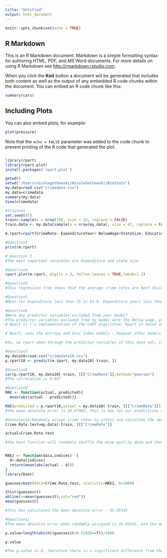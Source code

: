 ```yaml
---
title: "Untitled"
output: html_document
---
```


```r
knitr::opts_chunk$set(echo = TRUE)
```

## R Markdown

This is an R Markdown document. Markdown is a simple formatting syntax for authoring HTML, PDF, and MS Word documents. For more details on using R Markdown see <http://rmarkdown.rstudio.com>.

When you click the **Knit** button a document will be generated that includes both content as well as the output of any embedded R code chunks within the document. You can embed an R code chunk like this:

```r
summary(cars)
```

## Including Plots

You can also embed plots, for example:

```r
plot(pressure)
```

Note that the `echo = FALSE` parameter was added to the code chunk to prevent printing of the R code that generated the plot.
```r

```


```r
library(rpart)
library(rpart.plot)
install.packages('rpart.plot')

```


```r
getwd()
setwd("/Users/nicolegotkowski/NicoleGotkowski/BioStats")
my.data=read.csv("crimedata.csv")
my.data=crimedata
summary(my.data)
View(crimedata)
```

```r
#Trainset
set.seed(47)
train<-sample(x = nrow(14), size = 12, replace = FALSE)
train.data <- my.data[sample(x = nrow(my.data), size = 47, replace = FALSE),] 
```


```r
m.rpart=rpart(CrimeRate~ ExpenditureYear+ BelowWage+StateSize, Education+ MatureUnemployment+ YouthUnemployment, data = my.data)
```


```r
#Question3
print(m.rpart)
```
```r
# Question 3
#The most important varaibles are Expenditure and state size
```


```r
#Question4
rpart.plot(m.rpart, digits = 3, fallen.leaves = TRUE,tweak=1.3)
```

```r
#Question5
#This regresison tree shows that the average crime rates are best divided up/bets predicted by the expenditure year and the state size. 
```

```r
#Question5
#Mean for Expenditure less than 75 is 81.6. Expenditure years less than 75 and and a state size greater than 23 is 71.4, not less than 23 is 96.8. Mean for expenidture year not less than 75 is 119. Mean for an expenidture year not less than 75 with a state size less than 23 is 71.3, and greater than 23 is 96.8.
```

```r
#Question6
#Were any predictor variables excluded from your model?
#The predictor variables excluded from my model were the Below wage, youth unemployment, and mature unemployment. 
# Rpart is r's implementation of the CART algorithim. Rpart is based on the CART algorithim that splits the data continuosly until a predetermined criterion is recahed. The split is made based on the predictor variables that create the least amount of heterogenity - i.e., which predictor variables that can create a division/split in the data closest to a 50/50 split, and then goes further trying to create a 50/50 split using the CART algorithim. 

# Rpart, uses the entropy and Gini index models - however other models could be used. These rules partition the data int recutangularregions that correspond to a split. It split based on the based on the stage, and doesn't ocnsider further splits - i.e. the locally optimal decision. 

#So, as rpart when through the predictor variables of this data set, it tried to create the least amount of heterogeneity. Therefore, it found that the best way to divide the data was by the amount of expenditure. The data was able to be divided best by expenditure years less than and not less than 108, based on an algorithim, and then further with other predictor variables. Basically, rpart just tries to find the best 50/50 splits of teh overall data, then based on the data in those splits, tries to divided it 50/50 again. 
```

```r
#Question7
my.data10=read.csv("crimedata10.csv")
p.rpart10 <- predict(m.rpart, my.data10[-train, ]) 

```

```r
#Question8
cor(p.rpart10, my.data10[-train, ][["CrimeRate"]],method="pearson")
#The correlation is 0.657
```

```r
#Question9
MAE <- function(actual, predicted){
  mean(abs(actual - predicted))}

MAE(predicted = p.rpart10,actual = my.data10[-train, ][["CrimeRate"]])
#the mean absolute error is 26.67083. This is how far our predictions are from the actual data on average. I do believe the model was effective in predicting crime rates given the range of the data.

```

```r
#Question10:Randomly assign crime rates to states and calculate the absolute error repeatedly,what would be the mean absoluteerror you would attain.
Crime.Rate.test=my.data[-train, ][["CrimeRate"]]

actual=Crime.Rate.test

#the boot function will randomly shuffle the wine quality data and then test against actual wine quality assignment. The MAE2 function will calculate the mean absolute error each time the data is shuffled.


MAE2 <- function(data,indices)  {
  d<-data[indices]
  return(mean(abs(actual - d)))
}
library(boot)

guesses=boot(data=Crime.Rate.test, statistic=MAE2, R=1000)

{hist(guesses$t)
abline(v=mean(guesses$t),col="red")}
mean(guesses$t)

#This has calculated the mean absolute error - 35.05345
```

```r
#Question11
#The mean abosulte error when randomly assigned is 35.05345, and the mean aboslute error from the model is 26.67083. Therefore, the model has less error than randomly guessing does.
```


```r
p.value=length(which((guesses$t<0.5198)==T))/1000

p.value

#The p-value is 0, therefore there is a significant difference from the model and random guessing.
```

